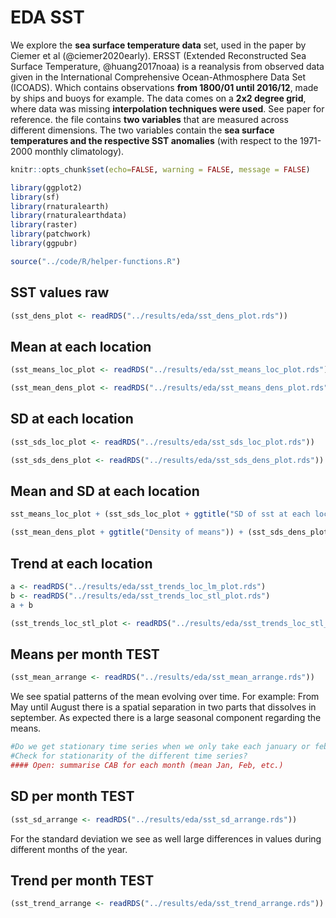 # EDA SST

We explore the **sea surface temperature data** set, used in the paper by Ciemer et al (@ciemer2020early). 
ERSST (Extended Reconstructed Sea Surface Temperature, @huang2017noaa) is a reanalysis from observed data given in the International Comprehensive Ocean-Athmosphere Data Set (ICOADS). Which contains observations **from 1800/01 until 2016/12**, made by ships and buoys for example.
The data comes on a **2x2 degree grid**, where data was missing **interpolation techniques were used**.
See paper for reference.
the file contains **two variables** that are measured across different dimensions.
The two variables contain the **sea surface temperatures and the respective SST anomalies** (with respect to the 1971-2000 monthly climatology).

```r
knitr::opts_chunk$set(echo=FALSE, warning = FALSE, message = FALSE)
```

```r
library(ggplot2)
library(sf)
library(rnaturalearth)
library(rnaturalearthdata)
library(raster)
library(patchwork)
library(ggpubr)
```

```r
source("../code/R/helper-functions.R")
```

## SST values raw
```r
(sst_dens_plot <- readRDS("../results/eda/sst_dens_plot.rds"))
```

## Mean at each location
```r
(sst_means_loc_plot <- readRDS("../results/eda/sst_means_loc_plot.rds"))
```

```r
(sst_mean_dens_plot <- readRDS("../results/eda/sst_means_dens_plot.rds"))
```


## SD at each location
```r
(sst_sds_loc_plot <- readRDS("../results/eda/sst_sds_loc_plot.rds"))
```

```r
(sst_sds_dens_plot <- readRDS("../results/eda/sst_sds_dens_plot.rds"))
```

## Mean and SD at each location

```r
sst_means_loc_plot + (sst_sds_loc_plot + ggtitle("SD of sst at each location"))
```

```r
(sst_mean_dens_plot + ggtitle("Density of means")) + (sst_sds_dens_plot + ggtitle("Density of sd"))
```


## Trend at each location

```r
a <- readRDS("../results/eda/sst_trends_loc_lm_plot.rds")
b <- readRDS("../results/eda/sst_trends_loc_stl_plot.rds")
a + b
```

```r
(sst_trends_loc_stl_plot <- readRDS("../results/eda/sst_trends_loc_stl_plot.rds"))
```
## Means per month TEST

```r
(sst_mean_arrange <- readRDS("../results/eda/sst_mean_arrange.rds"))
```
We see spatial patterns of the mean evolving over time.
For example: From May until August there is a spatial separation in
two parts that dissolves in september.
As expected there is a large seasonal component regarding the means.


```r
#Do we get stationary time series when we only take each january or february?
#Check for stationarity of the different time series?
#### Open: summarise CAB for each month (mean Jan, Feb, etc.)
```

## SD per month TEST

```r
(sst_sd_arrange <- readRDS("../results/eda/sst_sd_arrange.rds"))
```

For the standard deviation we see as well large differences in values 
during different months of the year.

## Trend per month TEST

```r
(sst_trend_arrange <- readRDS("../results/eda/sst_trend_arrange.rds"))
```




